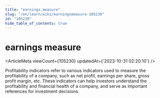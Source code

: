 ```yaml
---
title: "earnings measure"
slug: "/en/learn/wiki/earningsmeasure-105230"
id: "105230"
hide_table_of_contents: true
---
```



<Breadcrumbs current="earnings measure" />

# earnings measure

<ArticleMeta viewCount={105230} updatedAt={'2023-10-31 02:20:10'} />
<div className='border-solid border-b border-t-0 my-4 border-[var(--ifm-color-gray-300)]' />

Profitability indicators refer to various indicators used to measure the profitability of a company, such as net profit, earnings per share, gross profit margin, etc. These indicators can help investors understand the profitability and financial health of a company, and serve as important references for investment decisions.
